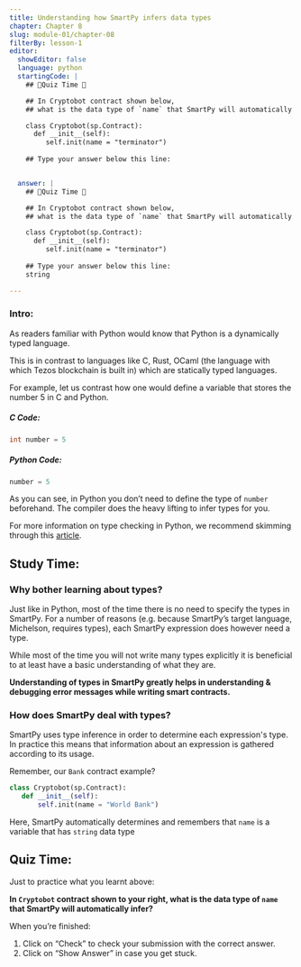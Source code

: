 ```yaml
---
title: Understanding how SmartPy infers data types
chapter: Chapter 8
slug: module-01/chapter-08
filterBy: lesson-1
editor:
  showEditor: false
  language: python
  startingCode: |
    ## 🚨Quiz Time 🚨

    ## In Cryptobot contract shown below, 
    ## what is the data type of `name` that SmartPy will automatically infer?

    class Cryptobot(sp.Contract):
      def __init__(self):
         self.init(name = "terminator")
    
    ## Type your answer below this line: 


  answer: |
    ## 🚨Quiz Time 🚨

    ## In Cryptobot contract shown below, 
    ## what is the data type of `name` that SmartPy will automatically infer?

    class Cryptobot(sp.Contract):
      def __init__(self):
         self.init(name = "terminator")
    
    ## Type your answer below this line: 
    string

---
```


### Intro: 
As readers familiar with Python would know that Python is a dynamically typed language. 

This is in contrast to languages like C, Rust, OCaml (the language with which Tezos blockchain is built in) which are statically typed languages. 

For example, let us contrast how one would define a variable that stores the number 5 in C and Python. 

##### C Code: 

```cpp
int number = 5
```

##### Python Code: 

```python
number = 5
```

As you can see, in Python you don’t need to define the type of `number` beforehand. The compiler does the heavy lifting to infer types for you. 

For more information on type checking in Python, we recommend skimming through this [article](https://realpython.com/python-type-checking/). 


## Study Time: 

### Why bother learning about types? 
Just like in Python, most of the time there is no need to specify the types in SmartPy. For a number of reasons (e.g. because SmartPy’s target language, Michelson, requires types), each SmartPy expression does however need a type.

While most of the time you will not write many types explicitly it is beneficial to at least have a basic understanding of what they are. 

**Understanding of types in SmartPy greatly helps in understanding & debugging error messages while writing smart contracts.**

### How does SmartPy deal with types? 
SmartPy uses type inference in order to determine each expression's type. In practice this means that information about an expression is gathered according to its usage. 

Remember, our `Bank` contract example?

```python
class Cryptobot(sp.Contract):
   def __init__(self):
       self.init(name = "World Bank")
```

Here, SmartPy automatically determines and remembers that `name` is a variable that has `string` data type

## Quiz Time: 

Just to practice what you learnt above: 

**In `Cryptobot` contract shown to your right, what is the data type of `name` that SmartPy will automatically infer?**  

When you’re finished:

1. Click on “Check” to check your submission with the correct answer.
2. Click on “Show Answer” in case you get stuck.
